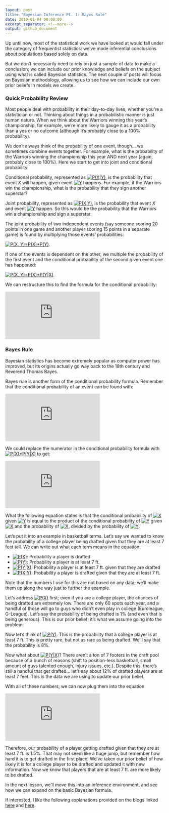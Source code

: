 ```yaml
---
layout: post
title: "Bayesian Inference Pt. 1: Bayes Rule"
date: 2019-01-04 00:00:00
excerpt_separator: <!--more-->
output: github_document
---
```


Up until now, most of the statistical work we have looked at would fall under the category of frequentist statistics: we've made inferential conclusions about populations based solely on data.

But we don't necessarily need to rely on just a sample of data to make a conclusion; we can include our prior knowledge and beliefs on the subject using what is called Bayesian statistics. The next couple of posts will focus on Bayesian methodology, allowing us to see how we can include our own prior beliefs in models we create. 

<!--more-->

### Quick Probability Review ###

Most people deal with probability in their day-to-day lives, whether you're a statistician or not. Thinking about things in a probabilistic manner is just human nature. When we think about the Warriors winning this year's championship, for example, we're more likely to gauge it as a probability than a yes or no outcome (although it's probably close to a 100% probability).

We don't always think of the probability of one event, though... we sometimes combine events together. For example, what is the probability of the Warriors winning the championship this year AND next year (again, probably close to 100%). Here we start to get into joint and conditional probability.

Conditional probability, represented as <a href="https://www.codecogs.com/eqnedit.php?latex=P(X|Y)" target="_blank"><img src="https://latex.codecogs.com/gif.latex?P(X|Y)" title="P(X|Y)" /></a>, is the probability that event *X* will happen, given event <a href="https://www.codecogs.com/eqnedit.php?latex=Y" target="_blank"><img src="https://latex.codecogs.com/gif.latex?Y" title="Y" /></a> happens. For example, if the Warriors win the championship, what is the probability that they sign another superstar?

Joint probability, represented as <a href="https://www.codecogs.com/eqnedit.php?latex=P(X,Y)" target="_blank"><img src="https://latex.codecogs.com/gif.latex?P(X,Y)" title="P(X,Y)" /></a>, is the probability that event *X* and event <a href="https://www.codecogs.com/eqnedit.php?latex=Y" target="_blank"><img src="https://latex.codecogs.com/gif.latex?Y" title="Y" /></a> happen. So this would be the probability that the Warriors win a championship and sign a superstar.

The joint probability of two independent events (say someone scoring 20 points in one game and another player scoring 15 points in a separate game) is found by multiplying those events' probabilities:

<a href="https://www.codecogs.com/eqnedit.php?latex=P(X,&space;Y)=P(X)*P(Y)" target="_blank"><img src="https://latex.codecogs.com/gif.latex?P(X,&space;Y)=P(X)*P(Y)" title="P(X, Y)=P(X)*P(Y)" /></a>.

If one of the events is dependent on the other, we multiple the probability of the first event and the conditional probability of the second given event one has happened:

<a href="https://www.codecogs.com/eqnedit.php?latex=P(X,&space;Y)=P(X)*P(Y|X)" target="_blank"><img src="https://latex.codecogs.com/gif.latex?P(X,&space;Y)=P(X)* P(Y|X)" title="P(X, Y)=P(X)*P(Y|X)" /></a>.

We can restructure this to find the formula for the conditional probability:

![](https://latex.codecogs.com/gif.latex?P%28Y%7CX%29%3D%5Cfrac%7BP%28X%2CY%29%7D%7BP%28X%29%7D)

### Bayes Rule ###

Bayesian statistics has become extremely popular as computer power has improved, but its origins actually go way back to the 18th century and Reverend Thomas Bayes.

Bayes rule is another form of the conditional probability formula. Remember that the conditional probability of an event can be found with:

![](https://latex.codecogs.com/gif.latex?P%28Y%7CX%29%3D%5Cfrac%7BP%28X%2CY%29%7D%7BP%28X%29%7D)

We could replace the numerator in the conditional probability formula with <a href="https://www.codecogs.com/eqnedit.php?latex=P(X)*P(Y|X)" target="_blank"><img src="https://latex.codecogs.com/gif.latex?P(X)*P(Y|X)" title="P(X)*P(Y|X)" /></a> to get:

![](https://latex.codecogs.com/gif.latex?P%28X%20%7C%20Y%29%3D%5Cfrac%7BP%28Y%7CX%29P%28X%29%7D%7BP%28Y%29%7D)

What the following equation states is that the conditional probability
of <a href="https://www.codecogs.com/eqnedit.php?latex=X" target="_blank"><img src="https://latex.codecogs.com/gif.latex?X" title="X" /></a> given <a href="https://www.codecogs.com/eqnedit.php?latex=Y" target="_blank"><img src="https://latex.codecogs.com/gif.latex?Y" title="Y" /></a> is equal to the product of the conditional probability
of <a href="https://www.codecogs.com/eqnedit.php?latex=Y" target="_blank"><img src="https://latex.codecogs.com/gif.latex?Y" title="Y" /></a> given <a href="https://www.codecogs.com/eqnedit.php?latex=X" target="_blank"><img src="https://latex.codecogs.com/gif.latex?X" title="X" /></a> and the probability of <a href="https://www.codecogs.com/eqnedit.php?latex=X" target="_blank"><img src="https://latex.codecogs.com/gif.latex?X" title="X" /></a>, divided by the probability
of <a href="https://www.codecogs.com/eqnedit.php?latex=Y" target="_blank"><img src="https://latex.codecogs.com/gif.latex?Y" title="Y" /></a>.

Let's put it into an example in basketball terms. Let's say we wanted to
know the probability of a college player being drafted given that they
are at least 7 feet tall. We can write out what each term means in the
equation:

-   <a href="https://www.codecogs.com/eqnedit.php?latex=P(X)" target="_blank"><img src="https://latex.codecogs.com/gif.latex?P(X)" title="P(X)" /></a>: Probability a player is drafted
-   <a href="https://www.codecogs.com/eqnedit.php?latex=P(Y)" target="_blank"><img src="https://latex.codecogs.com/gif.latex?P(Y)" title="P(Y)" /></a>: Probability a player is at least 7 ft.
-   <a href="https://www.codecogs.com/eqnedit.php?latex=P(Y|X)" target="_blank"><img src="https://latex.codecogs.com/gif.latex?P(Y|X)" title="P(Y|X)" /></a>: Probability a player is at least 7 ft. given that they
    are drafted
-   <a href="https://www.codecogs.com/eqnedit.php?latex=P(X|Y)" target="_blank"><img src="https://latex.codecogs.com/gif.latex?P(X|Y)" title="P(X|Y)" /></a>: Probability a player is drafted given that they are at
    least 7 ft.

Note that the numbers I use for this are not based on any data; we'll make them up along the way just to further the example.

Let's address <a href="https://www.codecogs.com/eqnedit.php?latex=P(X)" target="_blank"><img src="https://latex.codecogs.com/gif.latex?P(X)" title="P(X)" /></a> first; even if you are a college player, the
chances of being drafted are extremely low. There are only 60 spots each
year, and a handful of those will go to guys who didn't even play in
college (Euroleague, G-League). Let's say the probability of being
drafted is 1% (and even that is being generous). This is our prior
belief; it's what we assume going into the problem.

Now let's think of <a href="https://www.codecogs.com/eqnedit.php?latex=P(Y)" target="_blank"><img src="https://latex.codecogs.com/gif.latex?P(Y)" title="P(Y)" /></a>. This is the probability that a college
player is at least 7 ft. This is pretty rare, but not as rare as being
drafted. We'll say that the probability is 8%.

Now what about <a href="https://www.codecogs.com/eqnedit.php?latex=P(Y|X)" target="_blank"><img src="https://latex.codecogs.com/gif.latex?P(Y|X)" title="P(Y|X)" /></a>? There aren't a ton of 7 footers in the
draft pool because of a bunch of reasons (shift to position-less
basketball, small amount of guys talented enough, injury issues, etc.).
Despite this, there's still a handful that get drafted... let's say
about 12% of drafted players are at least 7 feet. This is the data we
are using to update our prior belief.

With all of these numbers, we can now plug them into the equation:

![](https://latex.codecogs.com/gif.latex?P%28X%20%7C%20Y%29%20%3D%20%5Cfrac%7B.12%20*%20.01%7D%7B.08%7D)

Therefore, our probability of a player getting drafted given that they
are at least 7 ft. is 1.5%. That may not seem like a
huge jump, but remember how hard it is to get drafted in the first
place! We've taken our prior belief of how likely it is for a college
player to be drafted and updated it with new information. Now we know
that players that are at least 7 ft. are more likely to be drafted.

In the next lesson, we'll move this into an inference environment, and
see how we can expand on the basic Bayesian formula.

If interested, I like the following explanations provided on the blogs
linked [here](https://sites.nicholas.duke.edu/statsreview/jmc/) and
[here](http://tinyheero.github.io/2016/04/21/bayes-rule.html).

